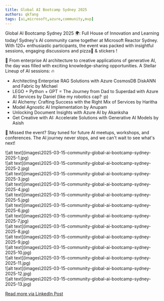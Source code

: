 ```yaml
---
title: Global AI Bootcamp Sydney 2025
authors: qkfang
tags: [ai,microsoft,azure,community,mvp]
---
```


Global AI Bootcamp Sydney 2025 🌍: Full House of Innovation and Learning today! Sydney's AI community came together at Microsoft Reactor Sydney. With 120+ enthusiastic participants, the event was packed with insightful sessions, engaging discussions and pizza🍕 & stickers ! 

🚀 From enterprise AI architecture to creative applications of generative AI, the day was filled with exciting knowledge-sharing opportunities. A Stellar Lineup of AI sessions: 🔥
- Architecting Enterprise RAG Solutions with Azure CosmosDB DiskANN and Fabric by Michael
- LEGO + Python + GPT = The Journey from Dad to Superdad with Azure AI Services by Daniel (like my robotics cap? :p) 
- AI Alchemy: Crafting Success with the Right Mix of Services by Haritha
- Model Agnostic AI Implementation by Anupam
- Unlocking Document Insights with Azure AI by Akanksha
- Get Creative with AI: Accelerate Solutions with Generative AI Models by Asish

📢 Missed the event? Stay tuned for future AI meetups, workshops, and conferences. The AI journey never stops, and we can't wait to see what's next!

<div className="img-grid">
  <div className="img-item">
    ![alt text](images\2025-03-15-community-global-ai-bootcamp-sydney-2025-1.jpg)
  </div>
  <div className="img-item">
    ![alt text](images\2025-03-15-community-global-ai-bootcamp-sydney-2025-2.jpg)
  </div>
  <div className="img-item">
    ![alt text](images\2025-03-15-community-global-ai-bootcamp-sydney-2025-3.jpg)
  </div>
  <div className="img-item">
    ![alt text](images\2025-03-15-community-global-ai-bootcamp-sydney-2025-4.jpg)
  </div>
  <div className="img-item">
    ![alt text](images\2025-03-15-community-global-ai-bootcamp-sydney-2025-5.jpg)
  </div>
  <div className="img-item">
    ![alt text](images\2025-03-15-community-global-ai-bootcamp-sydney-2025-6.jpg)
  </div>
  <div className="img-item">
    ![alt text](images\2025-03-15-community-global-ai-bootcamp-sydney-2025-7.jpg)
  </div>
  <div className="img-item">
    ![alt text](images\2025-03-15-community-global-ai-bootcamp-sydney-2025-8.jpg)
  </div>
  <div className="img-item">
    ![alt text](images\2025-03-15-community-global-ai-bootcamp-sydney-2025-9.jpg)
  </div>
  <div className="img-item">
    ![alt text](images\2025-03-15-community-global-ai-bootcamp-sydney-2025-10.jpg)
  </div>
  <div className="img-item">
    ![alt text](images\2025-03-15-community-global-ai-bootcamp-sydney-2025-11.jpg)
  </div>
  <div className="img-item">
    ![alt text](images\2025-03-15-community-global-ai-bootcamp-sydney-2025-12.jpg)
  </div>
  <div className="img-item">
    ![alt text](images\2025-03-15-community-global-ai-bootcamp-sydney-2025-13.jpg)
  </div>
</div>

<a href="https://www.linkedin.com/posts/qkfang_ai-cosmosdb-lego-activity-7306559729646850049-UmRQ" target="_blank">Read more via LinkedIn Post</a>